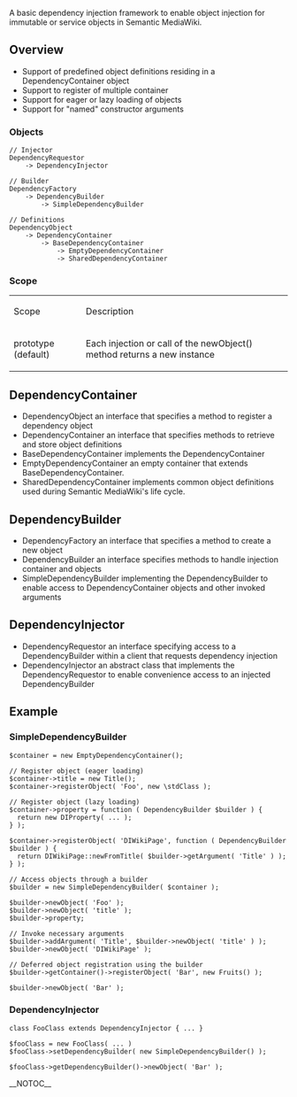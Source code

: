 A basic dependency injection framework to enable object injection for immutable or service objects in Semantic MediaWiki.

== Overview ==
* Support of predefined object definitions residing in a DependencyContainer object
* Support to register of multiple container
* Support for eager or lazy loading of objects
* Support for "named" constructor arguments

=== Objects ===
<pre>
// Injector
DependencyRequestor
	-> DependencyInjector

// Builder
DependencyFactory
	-> DependencyBuilder
		-> SimpleDependencyBuilder

// Definitions
DependencyObject
	-> DependencyContainer
		-> BaseDependencyContainer
			-> EmptyDependencyContainer
			-> SharedDependencyContainer
</pre>

=== Scope ===
{|
| Scope
| Description
|-
| prototype (default)
| Each injection or call of the newObject() method returns a new instance
|}

== DependencyContainer ==
* DependencyObject an interface that specifies a method to register a dependency object
* DependencyContainer an interface that specifies methods to retrieve and store object definitions
* BaseDependencyContainer implements the DependencyContainer
* EmptyDependencyContainer an empty container that extends BaseDependencyContainer.
* SharedDependencyContainer implements common object definitions used during Semantic MediaWiki's life cycle.

== DependencyBuilder  ==
* DependencyFactory an interface that specifies a method to create a new object
* DependencyBuilder an interface specifies methods to handle injection container and objects
* SimpleDependencyBuilder implementing the DependencyBuilder to enable access to DependencyContainer objects and other invoked arguments

== DependencyInjector ==
* DependencyRequestor an interface specifying access to a DependencyBuilder within a client that requests dependency injection
* DependencyInjector an abstract class that implements the DependencyRequestor to enable convenience access to an injected DependencyBuilder

== Example ==
=== SimpleDependencyBuilder ===
<pre>
$container = new EmptyDependencyContainer();

// Register object (eager loading)
$container->title = new Title();
$container->registerObject( 'Foo', new \stdClass );

// Register object (lazy loading)
$container->property = function ( DependencyBuilder $builder ) {
  return new DIProperty( ... );
} );

$container->registerObject( 'DIWikiPage', function ( DependencyBuilder $builder ) {
  return DIWikiPage::newFromTitle( $builder->getArgument( 'Title' ) );
} );

// Access objects through a builder
$builder = new SimpleDependencyBuilder( $container );

$builder->newObject( 'Foo' );
$builder->newObject( 'title' );
$builder->property;

// Invoke necessary arguments
$builder->addArgument( 'Title', $builder->newObject( 'title' ) );
$builder->newObject( 'DIWikiPage' );

// Deferred object registration using the builder
$builder->getContainer()->registerObject( 'Bar', new Fruits() );

$builder->newObject( 'Bar' );
</pre>
=== DependencyInjector  ===
<pre>
class FooClass extends DependencyInjector { ... }

$fooClass = new FooClass( ... )
$fooClass->setDependencyBuilder( new SimpleDependencyBuilder() );

$fooClass->getDependencyBuilder()->newObject( 'Bar' );
</pre> 

__NOTOC__